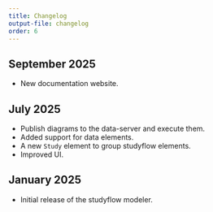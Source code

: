 ```yaml
---
title: Changelog
output-file: changelog
order: 6
---
```


## September 2025

- New documentation website.

## July 2025

- Publish diagrams to the data-server and execute them.
- Added support for data elements.
- A new `Study` element to group studyflow elements.
- Improved UI.

## January 2025

- Initial release of the studyflow modeler.